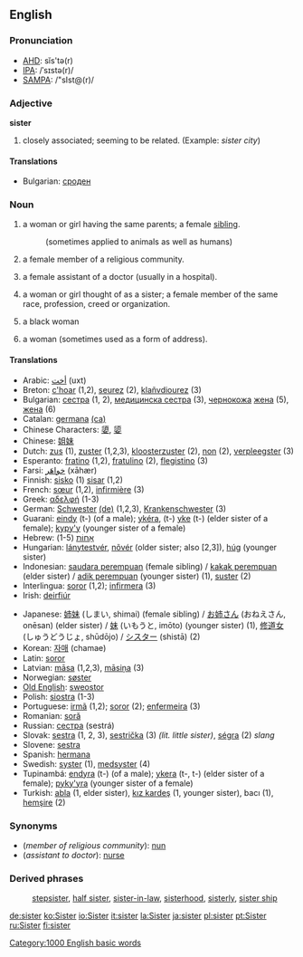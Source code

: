 ==English==

===Pronunciation===
*[[w:AHD|AHD]]: sĭs'tə(r)
*[[w:IPA|IPA]]: /ˈsɪstə(r)/
*[[w:SAMPA|SAMPA]]: /"sIst@(r)/

===Adjective===
'''sister''' {{notcomp}}

# closely associated; seeming to be related. (Example: ''sister city'')

====Translations====
*Bulgarian: [[сроден]] {{m}}

=== Noun ===
{{en-noun-reg}}

# a woman or girl having the same parents; a female [[sibling]]. 
#:(sometimes applied to animals as well as humans)
# a female member of a religious community.
# {{UK}} a female assistant of a doctor (usually in a hospital).
# {{colloquial}} a woman or girl thought of as a sister; a female member of the same race, profession, creed or organization.
# {{slang}} a black woman
# {{colloquial}} a woman (sometimes used as a form of address).

==== Translations ====
{{top}}
*Arabic: [[أخت]] (uxt)
*Breton: [[c'hoar]] {{f}} (1,2), [[seurez]] {{f}} (2), [[klañvdiourez]] {{f}} (3)
*Bulgarian: [[сестра]] {{f}} (1, 2), [[медицинска сестра]] {{f}} (3), [[чернокож]]а [[жена]] {{f}} (5), [[жена]] {{f}} (6)
*Catalan: [[germana]] {{f}} [[:ca:germana|(ca)]] 
*Chinese Characters: [[嬃]], [[媭]]
*Chinese: [[姐妹]]
*Dutch: [[zus]] {{f}} (1), [[zuster]] {{f}} (1,2,3), [[kloosterzuster]] (2), [[non]] (2), [[verpleegster]] (3)
*Esperanto: [[fratino]] (1,2), [[fratulino]] (2), [[flegistino]] (3)
*Farsi: [[خواهَر]] (xāhær)
*Finnish: [[sisko]] (1) [[sisar]] (1,2)
*French: [[sœur]] {{f}} (1,2), [[infirmière]] (3)
*Greek: [[:el:αδελφή|αδελφή]] {{f}} (1-3)
*German: [[Schwester]] {{f}} [[:de:Schwester|(de)]] (1,2,3), [[Krankenschwester]] {{f}} (3)
*Guarani: [[eindy]] (t-) (of a male); [[ykéra]], (t-) [[yke]] (t-) (elder sister of a female); [[kypy'y]] (younger sister of a female)
*Hebrew: [[אָחוֹת]] {{f}} (1-5)
*Hungarian: [[lánytestvér]], [[nõvér]] (older sister; also [2,3]), [[húg]] (younger sister)
*Indonesian: [[saudara perempuan]] (female sibling) / [[kakak perempuan]] (elder sister) / [[adik perempuan]] (younger sister) (1), [[suster]] (2)
*Interlingua: [[soror]] (1,2); [[infirmera]] (3)
*Irish: [[deirfiúr]]
{{mid}}
*Japanese: [[姉妹]] (しまい, shimai) (female sibling) / [[お姉さん]] (おねえさん, onēsan) (elder sister) / [[妹]] (いもうと, imōto) (younger sister) (1), [[修道女]] (しゅうどうじょ, shūdōjo) / [[シスター]] (shistā) (2)
*Korean: [[자매]] (chamae)
*Latin: [[soror]] {{f}}
*Latvian: [[māsa]] {{f}} (1,2,3), [[māsiņa]] {{f}} (3)
*Norwegian: [[søster]] {{c}}
*[[Old English]]: [[sweostor]] {{n}}
*Polish: [[siostra]] {{f}} (1-3)
*Portuguese: [[irmã]] {{f}} (1,2); [[soror]] {{f}} (2); [[enfermeira]] (3)
*Romanian: [[soră]] {{f}}
*Russian: [[сестра]] (sestrá)
*Slovak: [[sestra]] {{f}} (1, 2, 3), [[sestrička]] (3) ''(lit. little sister)'', [[ségra]] {{f}} (2) ''slang''
*Slovene: [[sestra]] {{f}}
*Spanish: [[hermana]] {{f}}
*Swedish: [[syster]] (1), [[medsyster]] (4)
*Tupinambá: [[endyra]] (t-) (of a male); [[ykera]] (t-, t-) (elder sister of a female); [[pyky'yra]] (younger sister of a female)
*Turkish: [[abla]] (1, elder sister), [[kız kardeş]] (1, younger sister), bacı (1), [[hemşire]] (2)
{{bottom}}

===Synonyms===
*(''member of religious community''): [[nun]]
*(''assistant to doctor''): [[nurse]]

===Derived phrases===
:[[stepsister]], [[half sister]], [[sister-in-law]], [[sisterhood]], [[sisterly]], [[sister ship]]

[[Category:1000 English basic words]]

[[de:sister]]
[[ko:Sister]]
[[io:Sister]]
[[it:sister]]
[[la:Sister]]
[[ja:sister]]
[[pl:sister]]
[[pt:Sister]]
[[ru:Sister]]
[[fi:sister]]